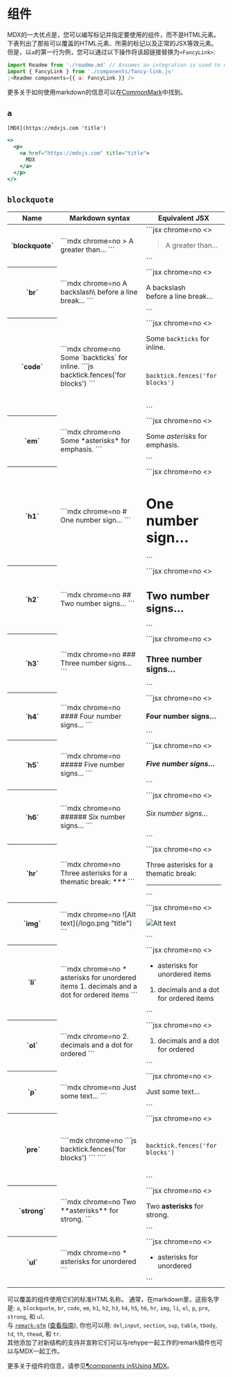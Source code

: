 
# 组件

MDX的一大优点是，您可以编写标记并指定要使用的组件，而不是HTML元素。
下表列出了那些可以覆盖的HTML元素、所需的标记以及正常的JSX等效元素。
但是，以`a`的第一行为例，您可以通过以下操作将该超链接替换为`<FancyLink>`:

```jsx
import Readme from './readme.md' // Assumes an integration is used to compile MDX -> JS.
import { FancyLink } from './components/fancy-link.js'
;<Readme components={{ a: FancyLink }} />
```

更多关于如何使用markdown的信息可以在[CommonMark][]中找到。

## `a`

<Tabs>
<TabItem value="mdx" label="Markdown语法">

```mdx chrome=no
[MDX](https://mdxjs.com 'title')
```

</TabItem>
<TabItem value="jsx" label="等效JSX">

```jsx chrome=no
<>
  <p>
    <a href="https://mdxjs.com" title="title">
      MDX
    </a>
  </p>
</>
```

</TabItem>
</Tabs>

## `blockquote`

<table>
  <thead>
    <tr>
      <th scope="col">Name</th>
      <th scope="col">Markdown syntax</th>
      <th scope="col">Equivalent JSX</th>
    </tr>
  </thead>
  <tbody>
    <tr>
      <th scope="row">`blockquote`</th>
      <td>```mdx chrome=no > A greater than… ```</td>
      <td>
        ```jsx chrome=no
        <>
          <blockquote>
            <p>A greater than…</p>
          </blockquote>
        </>
        ```
      </td>
    </tr>
    <tr>
      <th scope="row">`br`</th>
      <td>```mdx chrome=no A backslash\ before a line break… ```</td>
      <td>
        ```jsx chrome=no
        <>
          <p>
            A backslash
            <br />
            before a line break…
          </p>
        </>
        ```
      </td>
    </tr>
    <tr>
      <th scope="row">`code`</th>
      <td>
        ```mdx chrome=no Some `backticks` for inline. ```js backtick.fences('for
        blocks') ```
      </td>
      <td>
        ```jsx chrome=no
        <>
          <p>
            Some <code>backticks</code> for inline.
          </p>
          <pre>
            <code className="language-javascript">
              backtick.fences('for blocks')
            </code>
          </pre>
        </>
        ```
      </td>
    </tr>
    <tr>
      <th scope="row">`em`</th>
      <td>```mdx chrome=no Some *asterisks* for emphasis. ```</td>
      <td>
        ```jsx chrome=no
        <>
          <p>
            Some <em>asterisks</em> for emphasis.
          </p>
        </>
        ```
      </td>
    </tr>
    <tr>
      <th scope="row">`h1`</th>
      <td>```mdx chrome=no # One number sign… ```</td>
      <td>
        ```jsx chrome=no
        <>
          <h1>One number sign…</h1>
        </>
        ```
      </td>
    </tr>
    <tr>
      <th scope="row">`h2`</th>
      <td>```mdx chrome=no ## Two number signs… ```</td>
      <td>
        ```jsx chrome=no
        <>
          <h2>Two number signs…</h2>
        </>
        ```
      </td>
    </tr>
    <tr>
      <th scope="row">`h3`</th>
      <td>```mdx chrome=no ### Three number signs… ```</td>
      <td>
        ```jsx chrome=no
        <>
          <h3>Three number signs…</h3>
        </>
        ```
      </td>
    </tr>
    <tr>
      <th scope="row">`h4`</th>
      <td>```mdx chrome=no #### Four number signs… ```</td>
      <td>
        ```jsx chrome=no
        <>
          <h4>Four number signs…</h4>
        </>
        ```
      </td>
    </tr>
    <tr>
      <th scope="row">`h5`</th>
      <td>```mdx chrome=no ##### Five number signs… ```</td>
      <td>
        ```jsx chrome=no
        <>
          <h5>Five number signs…</h5>
        </>
        ```
      </td>
    </tr>
    <tr>
      <th scope="row">`h6`</th>
      <td>```mdx chrome=no ###### Six number signs… ```</td>
      <td>
        ```jsx chrome=no
        <>
          <h6>Six number signs…</h6>
        </>
        ```
      </td>
    </tr>
    <tr>
      <th scope="row">`hr`</th>
      <td>```mdx chrome=no Three asterisks for a thematic break: *** ```</td>
      <td>
        ```jsx chrome=no
        <>
          <p>Three asterisks for a thematic break:</p>
          <hr />
        </>
        ```
      </td>
    </tr>
    <tr>
      <th scope="row">`img`</th>
      <td>```mdx chrome=no ![Alt text](/logo.png "title") ```</td>
      <td>
        ```jsx chrome=no
        <>
          <p>
            <img src="/logo.png" alt="Alt text" title="title" />
          </p>
        </>
        ```
      </td>
    </tr>
    <tr>
      <th scope="row">`li`</th>
      <td>
        ```mdx chrome=no * asterisks for unordered items 1. decimals and a dot
        for ordered items ```
      </td>
      <td>
        ```jsx chrome=no
        <>
          <ul>
            <li>asterisks for unordered items</li>
          </ul>
          <ol>
            <li>decimals and a dot for ordered items</li>
          </ol>
        </>
        ```
      </td>
    </tr>
    <tr>
      <th scope="row">`ol`</th>
      <td>```mdx chrome=no 2. decimals and a dot for ordered ```</td>
      <td>
        ```jsx chrome=no
        <>
          <ol>
            <li>decimals and a dot for ordered</li>
          </ol>
        </>
        ```
      </td>
    </tr>
    <tr>
      <th scope="row">`p`</th>
      <td>```mdx chrome=no Just some text… ```</td>
      <td>
        ```jsx chrome=no
        <>
          <p>Just some text…</p>
        </>
        ```
      </td>
    </tr>
    <tr>
      <th scope="row">`pre`</th>
      <td>````mdx chrome=no ```js backtick.fences('for blocks') ``` ````</td>
      <td>
        ```jsx chrome=no
        <>
          <pre>
            <code className="language-javascript">
              backtick.fences('for blocks')
            </code>
          </pre>
        </>
        ```
      </td>
    </tr>
    <tr>
      <th scope="row">`strong`</th>
      <td>```mdx chrome=no Two **asterisks** for strong. ```</td>
      <td>
        ```jsx chrome=no
        <>
          <p>
            Two <strong>asterisks</strong> for strong.
          </p>
        </>
        ```
      </td>
    </tr>
    <tr>
      <th scope="row">`ul`</th>
      <td>```mdx chrome=no * asterisks for unordered ```</td>
      <td>
        ```jsx chrome=no
        <>
          <ul>
            <li>asterisks for unordered</li>
          </ul>
        </>
        ```
      </td>
    </tr>
  </tbody>
</table>

可以覆盖的组件使用它们的标准HTML名称。
通常，在markdown里，这些名字是: `a`, `blockquote`, `br`, `code`, `em`,
`h1`, `h2`, `h3`, `h4`, `h5`, `h6`, `hr`, `img`, `li`, `ol`, `p`, `pre`,
`strong`, 和 `ul`.  
与 [`remark-gfm`][gfm] ([查看指南][guide-gfm]), 你也可以用: `del`,`input`, `section`, `sup`, `table`, `tbody`, `td`, `th`, `thead`, 和 `tr`.  
其他添加了对新结构的支持并宣称它们可以与rehype一起工作的remark插件也可以与MDX一起工作。

更多关于组件的信息，请参见[¶components in§Using MDX][components]。

[gfm]: https://github.com/remarkjs/remark-gfm
[components]: ./docs/using-mdx/#components
[commonmark]: https://spec.commonmark.org/current/
[guide-gfm]: ./guides/gfm/
